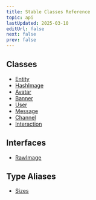 ```yaml
---
title: Stable Classes Reference
topic: api
lastUpdated: 2025-03-10
editUrl: false
next: false
prev: false
---
```


## Classes

- [Entity](/api/classes/stable/classes/entity/)
- [HashImage](/api/classes/stable/classes/hashimage/)
- [Avatar](/api/classes/stable/classes/avatar/)
- [Banner](/api/classes/stable/classes/banner/)
- [User](/api/classes/stable/classes/user/)
- [Message](/api/classes/stable/classes/message/)
- [Channel](/api/classes/stable/classes/channel/)
- [Interaction](/api/classes/stable/classes/interaction/)

## Interfaces

- [RawImage](/api/classes/stable/interfaces/rawimage/)

## Type Aliases

- [Sizes](/api/classes/stable/type-aliases/sizes/)

